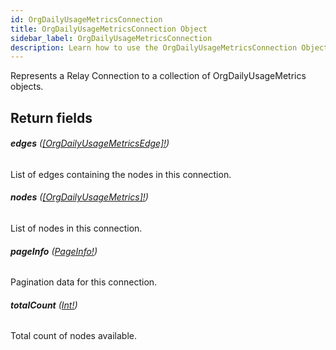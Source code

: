 ```yaml
---
id: OrgDailyUsageMetricsConnection
title: OrgDailyUsageMetricsConnection Object
sidebar_label: OrgDailyUsageMetricsConnection
description: Learn how to use the OrgDailyUsageMetricsConnection Object for Prismatic's API.
---
```


Represents a Relay Connection to a collection of OrgDailyUsageMetrics objects.

## Return fields

###### <b>edges</b> ([[OrgDailyUsageMetricsEdge]!](api/schema/object/OrgDailyUsageMetricsEdge.mdx))

List of edges containing the nodes in this connection.

###### <b>nodes</b> ([[OrgDailyUsageMetrics]!](api/schema/object/OrgDailyUsageMetrics.mdx))

List of nodes in this connection.

###### <b>pageInfo</b> ([PageInfo!](api/schema/object/PageInfo.mdx))

Pagination data for this connection.

###### <b>totalCount</b> ([Int!](api/schema/scalar/Int.mdx))

Total count of nodes available.
